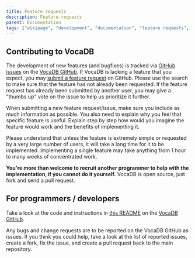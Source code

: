```yaml
---
title: Feature requests
description: Feature requests
parent: Documentation
tags: ["wikipage", "development", "documentation", "feature requests", "github", "vocadb"]
---
```


## Contributing to VocaDB

The development of new features (and bugfixes) is tracked via [GitHub issues](https://github.com/VocaDB/vocadb/issues) on the [VocaDB GitHub](https://github.com/VocaDB/vocadb). If VocaDB is lacking a feature that you expect, you may [submit a feature request](https://github.com/VocaDB/vocadb/issues/new/choose) on GitHub. Please use the search to make sure that the feature has not already been requested. If the feature request has already been submitted by another user, you may give a "thumbs up" vote on the issue to help us prioritize it further.

When submitting a new feature request/issue, make sure you include as much information as possible. You also need to explain why you feel that specific feature is useful. Explain step by step how would you imagine the feature would work and the benefits of implementing it.

Please understand that unless the feature is extremely simple or requested by a very large number of users, it will take a long time for it to be implemented. Implementing a single feature may take anything from 1 hour to many weeks of concentrated work.

**You're more than welcome to recruit another programmer to help with the implementation, if you cannot do it yourself.** VocaDB is open source, just fork and send a pull request.

## For programmers / developers

Take a look at the code and instructions in [this README](https://github.com/VocaDB/vocadb#readme) on the [VocaDB GitHub](https://github.com/VocaDB/vocadb).

Any bugs and change requests are to be reported on the VocaDB GitHub as issues. If you think you could help, take a look at the list of reported issues, create a fork, fix the issue, and create a pull request back to the main repository.